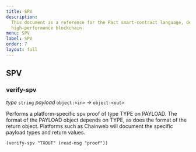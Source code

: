 ```yaml
---
title: SPV
description:
  This document is a reference for the Pact smart-contract language, designed for correct, transactional execution on a
  high-performance blockchain.
menu: SPV
label: SPV
order: 7
layout: full
---
```


## SPV

### verify-spv

_type_&nbsp;`string` _payload_&nbsp;`object:<in>` _&rarr;_&nbsp;`object:<out>`

Performs a platform-specific spv proof of type TYPE on PAYLOAD. The format of the PAYLOAD object depends on TYPE, as
does the format of the return object. Platforms such as Chainweb will document the specific payload types and return
values.

```pact
(verify-spv "TXOUT" (read-msg "proof"))
```
